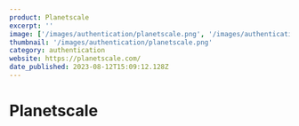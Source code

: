```yaml
---
product: Planetscale
excerpt: ''
image: ['/images/authentication/planetscale.png', '/images/authentication/planetscale2.png']
thumbnail: '/images/authentication/planetscale.png'
category: authentication
website: https://planetscale.com/
date_published: 2023-08-12T15:09:12.128Z
---
```



# Planetscale

<ContentCard
	alt='Planetscale Authentication'
	aspectRatio='16:9'
    group={true}
	src={frontmatter.image}
    thumbnail={frontmatter.thumbnail}
	width={1280}
/>
